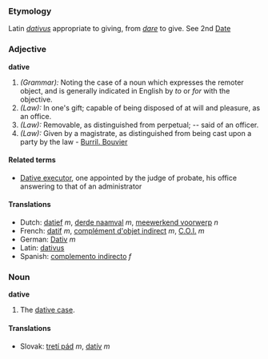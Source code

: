 ===Etymology===
Latin ''[[dativus]]'' appropriate to giving, from ''[[dare]]'' to give. See 2nd [[Date]]

===Adjective===
'''dative'''

#''(Grammar):'' Noting the case of a noun which expresses the remoter object, and is generally indicated in English by ''to'' or ''for'' with the objective.
#''(Law):'' In one's gift; capable of being disposed of at will and pleasure, as an office.
#''(Law):'' Removable, as distinguished from perpetual; -- said of an officer.
#''(Law):'' Given by a magistrate, as distinguished from being cast upon a party by the law - [[Burril. Bouvier]]

====Related terms====
*[[Dative executor]], one appointed by the judge of probate, his office answering to that of an administrator

====Translations====
*Dutch: [[datief]] ''m'', [[derde naamval]] ''m'', [[meewerkend voorwerp]] ''n''
*French: [[datif]] ''m'', [[complément d'objet indirect]] ''m'', [[C.O.I.]] ''m''
*German: [[Dativ]] ''m''
*Latin: [[dativus]]
*Spanish: [[complemento indirecto]] ''f''

===Noun===
'''dative'''

#The [[dative case]].

====Translations====
*Slovak: [[tretí pád]] ''m'', [[datív]] ''m''